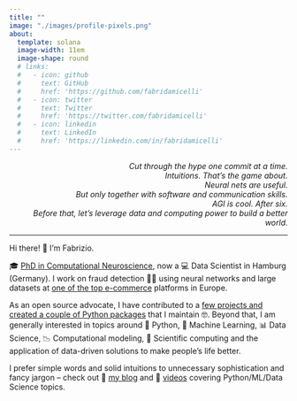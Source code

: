 ```yaml
---
title: ""
image: "./images/profile-pixels.png"
about:
  template: solana
  image-width: 11em
  image-shape: round
  # links:
  #   - icon: github
  #     text: GitHub
  #     href: 'https://github.com/fabridamicelli'
  #   - icon: twitter
  #     text: Twitter
  #     href: 'https://twitter.com/fabridamicelli'
  #   - icon: linkedin
  #     text: LinkedIn
  #     href: 'https://linkedin.com/in/fabridamicelli'
---
```


<div align="right">
 <i>Cut through the hype one commit at a time.<br/>
   Intuitions. That's the game about.<br/>
   Neural nets are useful.  
   But only together with software and communication skills.<br/>
   AGI is cool. After six.  
   Before that, let's leverage data and computing power to build a better world.</i>
<div align="left">

<hr>

Hi there! 👋 I'm Fabrizio.

🎓 [PhD in Computational Neuroscience](/research.html), now a 💻 Data Scientist in Hamburg (Germany).
I work on fraud detection 🕵🏽 using neural networks and large datasets at [one of the top e-commerce](https://www.otto.de/) platforms in Europe.

As an open source advocate, I have contributed to a [few projects and created a couple of Python packages](/code.html) that I maintain 🤓.
Beyond that, I am generally interested in topics around 🐍 Python, 🤖 Machine Learning, 📊 Data Science, 📉 Computational modeling, 🚀 Scientific computing and the application of data-driven solutions to make people's life better.

I prefer simple words and solid intuitions to unnecessary sophistication and fancy jargon – check out 📝 [my blog](/blog.html) and 🎥 [videos](https://www.youtube.com/@fabridamicelli) covering Python/ML/Data Science topics.
